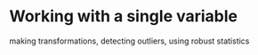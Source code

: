 # Working with a single variable

making transformations, detecting outliers, using robust statistics
